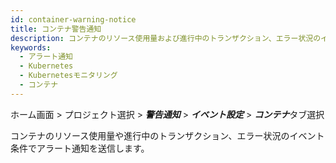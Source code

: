 ```yaml
---
id: container-warning-notice
title: コンテナ警告通知
description: コンテナのリソース使用量および進行中のトランザクション、エラー状況のイベント条件でアラート通知を送信します。
keywords:
  - アラート通知
  - Kubernetes
  - Kubernetesモニタリング
  - コンテナ
---
```


ホーム画面 > プロジェクト選択 > ***警告通知*** > ***イベント設定*** > ***コンテナ***タブ選択

コンテナのリソース使用量や進行中のトランザクション、エラー状況のイベント条件でアラート通知を送信します。

<ImgLang img='container-set-event.png' desc='イベント設定 - コンテナ' />


<EventSettingNewNote />


<Seteventbasic />


<Seteventbyitems />
